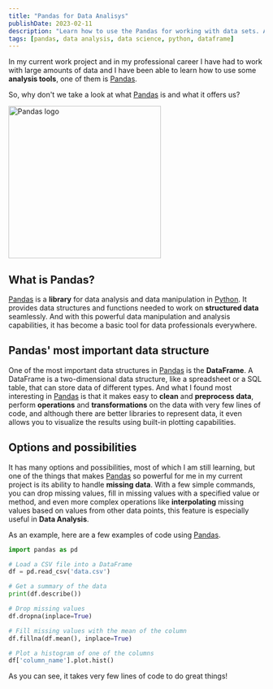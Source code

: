 ```yaml
---
title: "Pandas for Data Analisys"
publishDate: 2023-02-11
description: "Learn how to use the Pandas for working with data sets. A great tool for analyzing, cleaning, exploring, and manipulating data"
tags: [pandas, data analysis, data science, python, dataframe]
---
```




In my current work project and in my professional career I have had to work with large amounts of data and I have been able to learn how to use some **analysis tools**, one of them is [Pandas](https://pandas.pydata.org/). 

So, why don't we take a look at what [Pandas](https://pandas.pydata.org/) is and what it offers us?

<div className="flex justify-center">
	<Image src={picture_logo} alt="Pandas logo" width="300px" />
</div>

## What is Pandas?

[Pandas](https://pandas.pydata.org/) is a **library** for data analysis and data manipulation in [Python](https://www.python.org/). It provides data structures and functions needed to work on **structured data** seamlessly. And with this powerful data manipulation and analysis capabilities, it has become a basic tool for data professionals everywhere.

## Pandas' most important data structure

One of the most important data structures in [Pandas](https://pandas.pydata.org/) is the **DataFrame**. A DataFrame is a two-dimensional data structure, like a spreadsheet or a SQL table, that can store data of different types. And what I found most interesting in [Pandas](https://pandas.pydata.org/) is that it makes easy to **clean** and **preprocess data**, perform **operations** and **transformations** on the data with very few lines of code, and although there are better libraries to represent data, it even allows you to visualize the results using built-in plotting capabilities.

## Options and possibilities

It has many options and possibilities, most of which I am still learning, but one of the things that makes [Pandas](https://pandas.pydata.org/) so powerful for me in my current project is its ability to handle **missing data**. With a few simple commands, you can drop missing values, fill in missing values with a specified value or method, and even more complex operations like **interpolating** missing values based on values from other data points, this feature is especially useful in **Data Analysis**.

As an example, here are a few examples of code using [Pandas](https://pandas.pydata.org/).

``` python
import pandas as pd  

# Load a CSV file into a DataFrame 
df = pd.read_csv('data.csv')  

# Get a summary of the data 
print(df.describe())  

# Drop missing values 
df.dropna(inplace=True)  

# Fill missing values with the mean of the column 
df.fillna(df.mean(), inplace=True)  

# Plot a histogram of one of the columns 
df['column_name'].plot.hist()
```

As you can see, it takes very few lines of code to do great things!